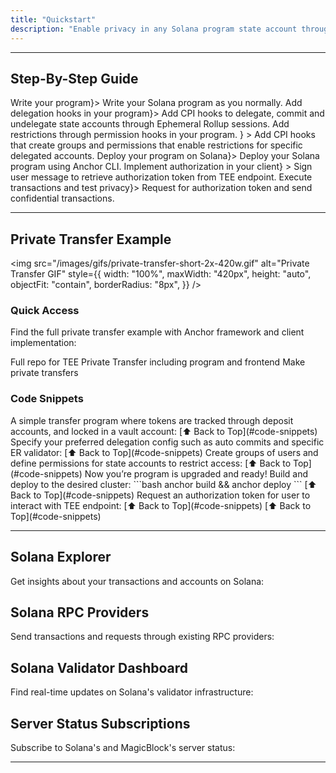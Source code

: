 ```yaml
---
title: "Quickstart"
description: "Enable privacy in any Solana program state account through MagicBlock's ER and Trusted Execution Environment on Intel TDX."
---
```




---

## Step-By-Step Guide

<Steps>
  <Step title={<a href="#1-write-program">Write your program</a>}>
    Write your Solana program as you normally.
  </Step>
  <Step title={<a href="#2-delegate">Add delegation hooks in your program</a>}>
    Add CPI hooks to delegate, commit and undelegate state accounts through
    Ephemeral Rollup sessions.
  </Step>
  <Step
    title={
      <a href="#3-restrict">
        Add restrictions through permission hooks in your program.
      </a>
    }
  >
    Add CPI hooks that create groups and permissions that enable restrictions
    for specific delegated accounts.
  </Step>
  <Step title={<a href="#4-deploy">Deploy your program on Solana</a>}>
    Deploy your Solana program using Anchor CLI.
  </Step>
  <Step
    title={<a href="#5-authorize">Implement authorization in your client</a>}
  >
    Sign user message to retrieve authorization token from TEE endpoint.
  </Step>
  <Step title={<a href="#6-test">Execute transactions and test privacy</a>}>
    Request for authorization token and send confidential transactions.
  </Step>
</Steps>

---

## Private Transfer Example

<img
  src="/images/gifs/private-transfer-short-2x-420w.gif"
  alt="Private Transfer GIF"
  style={{
    width: "100%",
    maxWidth: "420px",
    height: "auto",
    objectFit: "contain",
    borderRadius: "8px",
  }}
/>

<Software />

### Quick Access

Find the full private transfer example with Anchor framework and client implementation:

<CardGroup cols={2}>
  <Card
    title="Private Transfer Repo"
    icon="github"
    href="https://github.com/magicblock-labs/private-payments-demo"
    iconType="duotone"
  >
    Full repo for TEE Private Transfer including program and frontend
  </Card>
  <Card
    title="Private Transfer dApp"
    icon="shield-check"
    href="https://private-payments.magicblock.app"
    iconType="duotone"
  >
    Make private transfers
  </Card>
</CardGroup>

### Code Snippets

<Tabs>
    <Tab title="1. Write program">
        A simple transfer program where tokens are tracked through deposit accounts, and locked in a vault account:
        <WriteProgramCode />
        [⬆️ Back to Top](#code-snippets)
    </Tab>
    <Tab title="2. Delegate">
        <DelegationInfo />
        Specify your preferred delegation config such as auto commits and specific ER validator:
        <Validators />
        <DelegateCode />
        [⬆️ Back to Top](#code-snippets)
    </Tab>
    <Tab title="3. Restrict">
        Create groups of users and define permissions for state accounts to restrict access:
        <RestrictCode />
        [⬆️ Back to Top](#code-snippets)
    </Tab>
    <Tab title="4. Deploy">
        Now you’re program is upgraded and ready! Build and deploy to the desired cluster:
        ```bash
          anchor build && anchor deploy
        ```
        [⬆️ Back to Top](#code-snippets)
    </Tab>
    <Tab title="5. Authorize">
        Request an authorization token for user to interact with TEE endpoint:
        <AuthorizeCode />
        [⬆️ Back to Top](#code-snippets)
    </Tab>
    <Tab title="6. Test">
        <Construction />
        [⬆️ Back to Top](#code-snippets)
    </Tab>

</Tabs>

---

## Solana Explorer

Get insights about your transactions and accounts on Solana:

<ExplorerCards />

## Solana RPC Providers

Send transactions and requests through existing RPC providers:

<RpcCards />

## Solana Validator Dashboard

Find real-time updates on Solana's validator infrastructure:

<ValidatorCards />

## Server Status Subscriptions

Subscribe to Solana's and MagicBlock's server status:

<ServerStatusCards />

---
